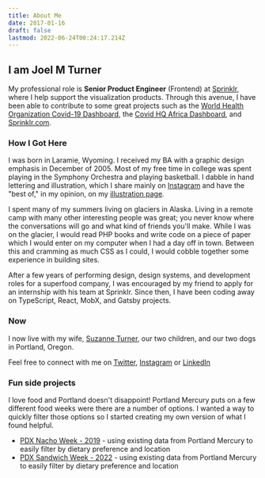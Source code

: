 ```yaml
---
title: About Me
date: 2017-01-16
draft: false
lastmod: 2022-06-24T00:24:17.214Z
---
```



<Meta title="About Joel M Turner" />

<Flex justify="center">
  <Avatar
    ignoreFallback
    loading="eager"
    size="2xl"
    name="Joel M Turner"
    src="https://res.cloudinary.com/joelmturner/image/upload/v1532201643/joel-turner.jpg"
  />
</Flex>

## I am Joel M Turner

My professional role is **Senior Product Engineer** (Frontend) at [Sprinklr](https://sprinklr.com), where I help support the visualization products. Through this avenue, I have been able to contribute to some great projects such as the [World Health Organization Covid-19 Dashboard](https://covid19.who.int/), the [Covid HQ Africa Dashboard](https://tracker.covidhqafrica.com/), and [Sprinklr.com](https://sprinklr.com).

### How I Got Here

I was born in Laramie, Wyoming. I received my BA with a graphic design emphasis in December of 2005. Most of my free time in college was spent playing in the Symphony Orchestra and playing basketball. I dabble in hand lettering and illustration, which I share mainly on [Instagram](https://www.instagram.com/joelmturner/) and have the "best of," in my opinion, on my [illustration page](/illustration).

I spent many of my summers living on glaciers in Alaska. Living in a remote camp with many other interesting people was great; you never know where the conversations will go and what kind of friends you'll make. While I was on the glacier, I would read PHP books and write code on a piece of paper which I would enter on my computer when I had a day off in town. Between this and cramming as much CSS as I could, I would cobble together some experience in building sites.

After a few years of performing design, design systems, and development roles for a superfood company, I was encouraged by my friend to apply for an internship with his team at Sprinklr. Since then, I have been coding away on TypeScript, React, MobX, and Gatsby projects.

### Now

I now live with my wife, [Suzanne Turner](http://inclinedcreative.com 'Suzanne Turner InclinedCreative'), our two children, and our two dogs in Portland, Oregon.

Feel free to connect with me on [Twitter](https://twitter.com/joelmturner), [Instagram](https://www.instagram.com/joelmturner/) or [LinkedIn](http://www.linkedin.com/in/joelmturner)

### Fun side projects

I love food and Portland doesn't disappoint! Portland Mercury puts on a few different food weeks were there are a number of options. I wanted a way to quickly filter those options so I started creating my own version of what I found helpful.

- [PDX Nacho Week - 2019](https://pdx-nacho-week.netlify.app) - using existing data from Portland Mercury to easily filter by dietary preference and location
- [PDX Sandwich Week - 2022](https://pdx-sandwich-week.netlify.app/) - using existing data from Portland Mercury to easily filter by dietary preference and location
